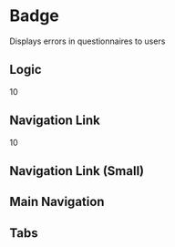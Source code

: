 
<Meta title="Components/Badge" component={Badge} />

# Badge

Displays errors in questionnaires to users

## Logic

<Canvas>
  <Story name="Logic">
    <Badge variant="logic">10</Badge>
  </Story>
</Canvas>

## Navigation Link

<Canvas>
  <Story name="Nav Link">
    <Badge variant="nav">10</Badge>
  </Story>
</Canvas>

## Navigation Link (Small)

<Canvas>
  <Story name="Nav Link (Small)">
    <Badge variant="nav" small />
  </Story>
</Canvas>

## Main Navigation

<Canvas>
  <Story name="Nav Main">
    <Badge style={{'right': '0px !important', 'top': '0px !important'}} variant="main-nav" small />
  </Story>
</Canvas>

## Tabs

<Canvas>
  <Story name="Tabs">
    <Badge variant="tabs" small />
  </Story>
</Canvas>